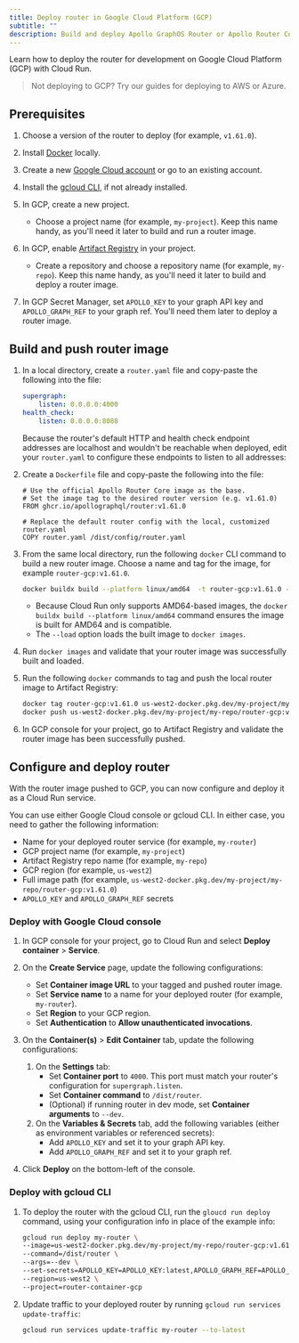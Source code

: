 ```yaml
---
title: Deploy router in Google Cloud Platform (GCP)
subtitle: ""
description: Build and deploy Apollo GraphOS Router or Apollo Router Core to Google Cloud Platform (GCP) with Google Cloud Run.
---
```


Learn how to deploy the router for development on Google Cloud Platform (GCP) with Cloud Run.

> Not deploying to GCP? Try our guides for deploying to AWS or Azure.


## Prerequisites

1. Choose a version of the router to deploy (for example, `v1.61.0`).

1. Install [Docker](https://www.docker.com/get-started/) locally.


1. Create a new [Google Cloud account](https://cloud.google.com/) or go to an existing account.
1. Install the [gcloud CLI](https://cloud.google.com/sdk/docs/install), if not already installed.
1. In GCP, create a new project.
    * Choose a project name (for example, `my-project`). Keep this name handy, as you'll need it later to build and run a router image.
1. In GCP, enable [Artifact Registry](https://cloud.google.com/artifact-registry/docs/enable-service) in your project.
    * Create a repository and choose a repository name (for example, `my-repo`). Keep this name handy, as you'll need it later to build and deploy a router image.
1. In GCP Secret Manager, set `APOLLO_KEY` to your graph API key and `APOLLO_GRAPH_REF` to your graph ref. You'll need them later to deploy a router image. 

## Build and push router image

1. In a local directory, create a `router.yaml` file and copy-paste the following into the file: 
    
    ```yaml title="router.yaml"
    supergraph:
        listen: 0.0.0.0:4000
    health_check:
        listen: 0.0.0.0:8088
    ```

    Because the router's default HTTP and health check endpoint addresses are localhost and wouldn't be reachable when deployed, edit your `router.yaml` to configure these endpoints to listen to all addresses:  

1. Create a `Dockerfile` file and copy-paste the following into the file:

    ```text showLineNumbers=false
    # Use the official Apollo Router Core image as the base.
    # Set the image tag to the desired router version (e.g. v1.61.0)
    FROM ghcr.io/apollographql/router:v1.61.0

    # Replace the default router config with the local, customized router.yaml
    COPY router.yaml /dist/config/router.yaml
    ```

1. From the same local directory, run the following `docker` CLI command to build a new router image. Choose a name and tag for the image, for example `router-gcp:v1.61.0`.
    
    ```bash showLineNumbers=false
    docker buildx build --platform linux/amd64  -t router-gcp:v1.61.0 --load .
    ```

    - Because Cloud Run only supports AMD64-based images, the `docker buildx build --platform linux/amd64` command ensures the image is built for AMD64 and is compatible.  
    - The `--load` option loads the built image to `docker images`.

1. Run `docker images` and validate that your router image was successfully built and loaded.

1. Run the following `docker` commands to tag and push the local router image to Artifact Registry:

    ```bash showLineNumbers=false
    docker tag router-gcp:v1.61.0 us-west2-docker.pkg.dev/my-project/my-repo/router-gcp:v1.61.0
    docker push us-west2-docker.pkg.dev/my-project/my-repo/router-gcp:v1.61.0
    ```

1. In GCP console for your project, go to Artifact Registry and validate the router image has been successfully pushed.

## Configure and deploy router 

With the router image pushed to GCP, you can now configure and deploy it as a Cloud Run service.

You can use either Google Cloud console or gcloud CLI. In either case, you need to gather the following information:

* Name for your deployed router service (for example, `my-router`)
* GCP project name (for example, `my-project`)
* Artifact Registry repo name (for example, `my-repo`)
* GCP region (for example, `us-west2`)
* Full image path (for example, `us-west2-docker.pkg.dev/my-project/my-repo/router-gcp:v1.61.0`) 
* `APOLLO_KEY` and `APOLLO_GRAPH_REF` secrets

### Deploy with Google Cloud console

1. In GCP console for your project, go to Cloud Run and select **Deploy container** > **Service**.
1. On the **Create Service** page, update the following configurations:
    * Set **Container image URL** to your tagged and pushed router image. 
    * Set **Service name** to a name for your deployed router (for example, `my-router`).
    * Set **Region** to your GCP region.
    * Set **Authentication** to **Allow unauthenticated invocations**.
1. On the **Container(s)** > **Edit Container** tab, update the following configurations:
    1. On the **Settings** tab:
        * Set **Container port** to `4000`. This port must match your router's configuration for `supergraph.listen`.
        * Set **Container command** to `/dist/router`.
        * (Optional) if running router in dev mode, set **Container arguments** to `--dev`.
    1. On the **Variables & Secrets** tab, add the following variables (either as environment variables or referenced secrets):
        * Add `APOLLO_KEY` and set it to your graph API key.
        * Add `APOLLO_GRAPH_REF` and set it to your graph ref.   

1. Click **Deploy** on the bottom-left of the console.

### Deploy with gcloud CLI

1. To deploy the router with the gcloud CLI, run the `gloucd run deploy` command, using your configuration info in place of the example info:

    ```bash showLineNumbers=false
    gcloud run deploy my-router \
    --image=us-west2-docker.pkg.dev/my-project/my-repo/router-gcp:v1.61.0 \
    --command=/dist/router \
    --args=--dev \
    --set-secrets=APOLLO_KEY=APOLLO_KEY:latest,APOLLO_GRAPH_REF=APOLLO_GRAPH_REF:latest \
    --region=us-west2 \
    --project=router-container-gcp 
    ```

1. Update traffic to your deployed router by running `gcloud run services update-traffic`:

    ```bash
    gcloud run services update-traffic my-router --to-latest
    ```
    